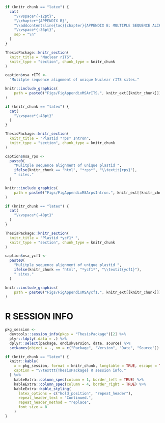 
```r

if (knitr_chunk == "latex") {
  cat(
    "\\vspace*{-12pt}",
    "\\chapter*{APPENDIX B}",
    "\\addcontentsline{toc}{chapter}{APPENDIX B: MULTIPLE SEQUENCE ALIGNMENTS}",
    "\\vspace*{-36pt}",
    sep = "\n"
  )
}

```

```r

ThesisPackage::knitr_section(
  knitr_title = "Nuclear rITS",
  knitr_type = "section", chunk_type = knitr_chunk
)

caption$msa_rITS <-
  "Mulitple sequence alignment of unique Nuclear rITS sites."

knitr::include_graphics(
    path = paste0("Figs/FigAppendixMSArITS.", knitr_ext[[knitr_chunk]])
)

```

\clearpage

```r

if (knitr_chunk == "latex") {
  cat(
    "\\vspace*{-48pt}"
  )
}

ThesisPackage::knitr_section(
  knitr_title = "Plastid *rps* Intron",
  knitr_type = "section", chunk_type = knitr_chunk
)

caption$msa_rps <-
  paste0(
    "Mulitple sequence alignment of unique plastid ",
    ifelse(knitr_chunk == "html", "*rps*", "\\textit{rps}"),
    " sites."
  )

knitr::include_graphics(
    path = paste0("Figs/FigAppendixMSArpsIntron.", knitr_ext[[knitr_chunk]])
)

```

\clearpage

```r

if (knitr_chunk == "latex") {
  cat(
    "\\vspace*{-48pt}"
  )
}

ThesisPackage::knitr_section(
  knitr_title = "Plastid *ycf1* ",
  knitr_type = "section", chunk_type = knitr_chunk
)

caption$msa_ycf1 <-
  paste0(
    "Mulitple sequence alignment of unique plastid ",
    ifelse(knitr_chunk == "html", "*ycf1*", "\\textit{ycf1}"),
    " sites."
  )

knitr::include_graphics(
    path = paste0("Figs/FigAppendixMSAycf1.", knitr_ext[[knitr_chunk]])
)

```

\clearpage

# R SESSION INFO {-}

```r

pkg_session <-
  devtools::session_info(pkgs = "ThesisPackage")[2] %>%
  plyr::ldply(.data = .) %>%
  dplyr::select(package, ondiskversion, date, source) %>%
  setNames(object = ., nm = c("Package", "Version", "Date", "Source"))

if (knitr_chunk == "latex") {
  knitr::kable(
    x = pkg_session, format = knitr_chunk, longtable = TRUE, escape = TRUE,
    caption = "\\texttt{ThesisPackage} R session info."
  ) %>%
    kableExtra::column_spec(column = 1, border_left = TRUE) %>%
    kableExtra::column_spec(column = 4, border_right = TRUE) %>%
    kableExtra::kable_styling(
      latex_options = c("hold_position", "repeat_header"),
      repeat_header_text = "Continued.",
      repeat_header_method = "replace",
      font_size = 8
    )
}

```

